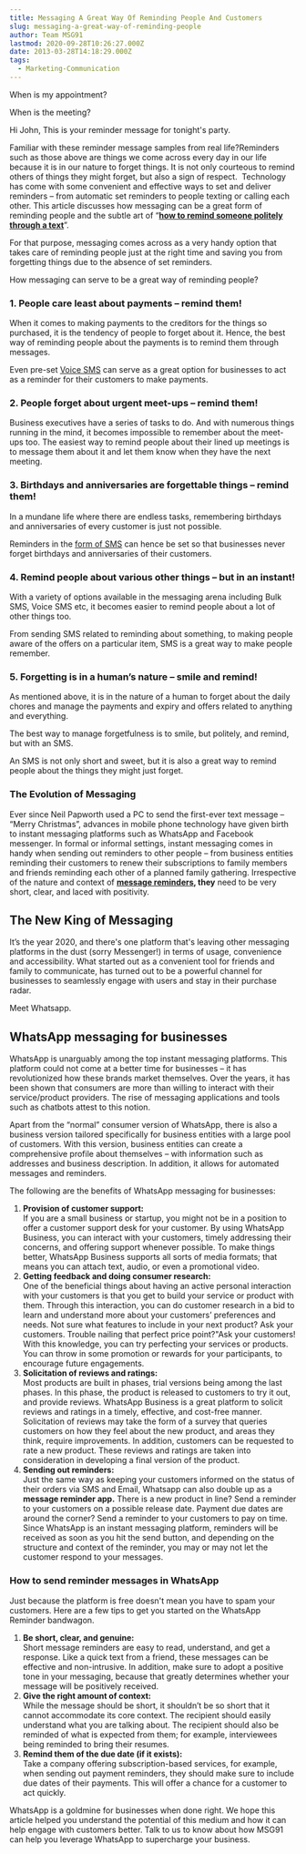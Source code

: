 ```yaml
---
title: Messaging A Great Way Of Reminding People And Customers
slug: messaging-a-great-way-of-reminding-people
author: Team MSG91
lastmod: 2020-09-28T10:26:27.000Z
date: 2013-03-28T14:18:29.000Z
tags:
  - Marketing-Communication
---
```


When is my appointment?

When is the meeting?

Hi John, This is your reminder message for tonight's party.

Familiar with these reminder message samples from real life?Reminders such as those above are things we come across every day in our life because it is in our nature to forget things. It is not only courteous to remind others of things they might forget, but also a sign of respect.  Technology has come with some convenient and effective ways to set and deliver reminders – from automatic set reminders to people texting or calling each other. This article discusses how messaging can be a great form of reminding people and the subtle art of “[**how to remind someone politely through a text**](https://msg91.com/rich-communication-services/)”.

For that purpose, messaging comes across as a very handy option that takes care of reminding people just at the right time and saving you from forgetting things due to the absence of set reminders.

How messaging can serve to be a great way of reminding people?

### 1. People care least about payments – remind them!

When it comes to making payments to the creditors for the things so purchased, it is the tendency of people to forget about it. Hence, the best way of reminding people about the payments is to remind them through messages.

Even pre-set [Voice SMS](https://msg91.com/voicesms.php) can serve as a great option for businesses to act as a reminder for their customers to make payments.

### 2. People forget about urgent meet-ups – remind them!

Business executives have a series of tasks to do. And with numerous things running in the mind, it becomes impossible to remember about the meet-ups too. The easiest way to remind people about their lined up meetings is to message them about it and let them know when they have the next meeting.

### 3. Birthdays and anniversaries are forgettable things – remind them!

In a mundane life where there are endless tasks, remembering birthdays and anniversaries of every customer is just not possible.

Reminders in the [form of SMS](https://msg91.com/features-of-bulk-sms.php) can hence be set so that businesses never forget birthdays and anniversaries of their customers.

### 4. Remind people about various other things – but in an instant!

With a variety of options available in the messaging arena including Bulk SMS, Voice SMS etc, it becomes easier to remind people about a lot of other things too.

From sending SMS related to reminding about something, to making people aware of the offers on a particular item, SMS is a great way to make people remember.

### 5. Forgetting is in a human’s nature – smile and remind!

As mentioned above, it is in the nature of a human to forget about the daily chores and manage the payments and expiry and offers related to anything and everything.

The best way to manage forgetfulness is to smile, but politely, and remind, but with an SMS.

An SMS is not only short and sweet, but it is also a great way to remind people about the things they might just forget.

### The Evolution of Messaging

Ever since Neil Papworth used a PC to send the first-ever text message – “Merry Christmas”, advances in mobile phone technology have given birth to instant messaging platforms such as WhatsApp and Facebook messenger. In formal or informal settings, instant messaging comes in handy when sending out reminders to other people – from business entities reminding their customers to renew their subscriptions to family members and friends reminding each other of a planned family gathering. Irrespective of the nature and context of [**message reminders**](https://msg91.com/internet-messaging/)**, they** need to be very short, clear, and laced with positivity.

The New King of Messaging
-------------------------

It’s the year 2020, and there's one platform that's leaving other messaging platforms in the dust (sorry Messenger!) in terms of usage, convenience and accessibility. What started out as a convenient tool for friends and family to communicate, has turned out to be a powerful channel for businesses to seamlessly engage with users and stay in their purchase radar.  


Meet Whatsapp.  


WhatsApp messaging for businesses
---------------------------------

WhatsApp is unarguably among the top instant messaging platforms. This platform could not come at a better time for businesses – it has revolutionized how these brands market themselves. Over the years, it has been shown that consumers are more than willing to interact with their service/product providers. The rise of messaging applications and tools such as chatbots attest to this notion.

Apart from the “normal” consumer version of WhatsApp, there is also a business version tailored specifically for business entities with a large pool of customers. With this version, business entities can create a comprehensive profile about themselves – with information such as addresses and business description. In addition, it allows for automated messages and reminders.

The following are the benefits of WhatsApp messaging for businesses:

1. **Provision of customer support:**   
If you are a small business or startup, you might not be in a position to offer a customer support desk for your customer. By using WhatsApp Business, you can interact with your customers, timely addressing their concerns, and offering support whenever possible. To make things better, WhatsApp Business supports all sorts of media formats; that means you can attach text, audio, or even a promotional video.
2. **Getting feedback and doing consumer research:**   
One of the beneficial things about having an active personal interaction with your customers is that you get to build your service or product with them. Through this interaction, you can do customer research in a bid to learn and understand more about your customers’ preferences and needs. Not sure what features to include in your next product? Ask your customers. Trouble nailing that perfect price point?"Ask your customers! With this knowledge, you can try perfecting your services or products. You can throw in some promotion or rewards for your participants, to encourage future engagements.
3. **Solicitation of reviews and ratings:**   
Most products are built in phases, trial versions being among the last phases. In this phase, the product is released to customers to try it out, and provide reviews. WhatsApp Business is a great platform to solicit reviews and ratings in a timely, effective, and cost-free manner. Solicitation of reviews may take the form of a survey that queries customers on how they feel about the new product, and areas they think, require improvements. In addition, customers can be requested to rate a new product. These reviews and ratings are taken into consideration in developing a final version of the product.
4. **Sending out reminders:**   
Just the same way as keeping your customers informed on the status of their orders via SMS and Email, Whatsapp can also double up as a **message reminder app.** There is a new product in line? Send a reminder to your customers on a possible release date. Payment due dates are around the corner? Send a reminder to your customers to pay on time. Since WhatsApp is an instant messaging platform, reminders will be received as soon as you hit the send button, and depending on the structure and context of the reminder, you may or may not let the customer respond to your messages.

### How to send reminder messages in WhatsApp

Just because the platform is free doesn't mean you have to spam your customers. Here are a few tips to get you started on the WhatsApp Reminder bandwagon.

1. **Be short, clear, and genuine:**  
Short message reminders are easy to read, understand, and get a response. Like a quick text from a friend, these messages can be effective and non-intrusive. In addition, make sure to adopt a positive tone in your messaging, because that greatly determines whether your message will be positively received.
2. **Give the right amount of context:**  
While the message should be short, it shouldn’t be so short that it cannot accommodate its core context. The recipient should easily understand what you are talking about. The recipient should also be reminded of what is expected from them; for example, interviewees being reminded to bring their resumes.
3. **Remind them of the due date (if it exists):**   
Take a company offering subscription-based services, for example, when sending out payment reminders, they should make sure to include due dates of their payments. This will offer a chance for a customer to act quickly.

WhatsApp is a goldmine for businesses when done right. We hope this article helped you understand the potential of this medium and how it can help engage with customers better. Talk to us to know about how MSG91 can help you leverage WhatsApp to supercharge your business.

  


